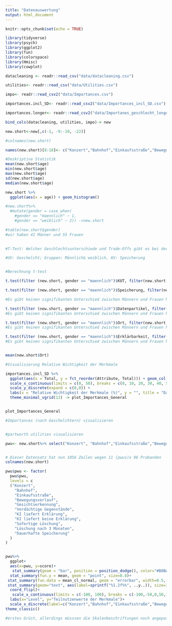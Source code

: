 ```yaml
---
title: "Datenauswertung"
output: html_document
---
```


```r
knitr::opts_chunk$set(echo = TRUE)

library(tidyverse)
library(psych)
library(ggplot2)
library(fun)
library(colorspace)
library(Hmisc)
library(cowplot)

```

```r
datacleaning <- readr::read_csv("data/datacleaning.csv")

utilities<- readr::read_csv("data/Utilities.csv")

impo<- readr::read_csv2("data/Importances.csv")

importances.incl_SD<- readr::read_csv2("data/Importances_incl_SD.csv")

importances.longer<- readr::read_csv2("data/Importanes_geschlecht_longer.csv")

bind_cols(datacleaning, utilities, impo)-> new

new.short<-new[,c(-1, -9:-10, -22)]

#colnames(new.short)

names(new.short)[8:18]<- c("Konzert","Bahnhof","Einkaufsstraße","Bewegungsverlauf","Gesichtserkennung","Verdächtige Gegenstände", "KI liefert Erklärung", "KI liefert keine Erklärung", "Sofortige Löschung","Löschung nach 3 Monaten", "Dauerhafte Speicherung")

#Deskriptive Statistik 
mean(new.short$age)
min(new.short$age)
max(new.short$age)
sd(new.short$age)
median(new.short$age)

new.short %>%
  ggplot(aes(x = age)) + geom_histogram()

#new.short%>% 
  #mutate(gender = case_when(
    #gender == "maennlich" ~ 1,
    #gender == "weiblich" ~ 2)) ->new.short

#table(new.short$gender)
#wir haben 41 Männer und 55 Frauen 

  
#T-Test: Welcher Geschlechtsunterschiede und Trade-Offs gibt es bei der Akzeptanzbewertung von KI-basierter Videoüberwachung?

#UV: Geschelcht; Gruppen: Männlich& weiblich, AV: Speicherung


#Berechnung t-test

t.test(filter (new.short, gender == "maennlich")$KUT, filter(new.short, gender == "weiblich")$KUT)

t.test(filter (new.short, gender == "maennlich")$Speicherung, filter(new.short, gender == "weiblich")$Speicherung)

#Es gibt keinen signifikanten Unterschied zwischen Männern und Frauen hinsichtlich der Akzeptanz von Datenspeicherung bei KI-basierter Videoüberwachung (t(78.67)= -0.34897, p=.728). 

t.test(filter (new.short, gender == "maennlich")$Datenpartikel, filter(new.short, gender == "weiblich")$Datenpartikel)
#Es gibt keinen signifikanten Unterschied zwischen Männern und Frauen hinsichtlich ihrer Akzeptanz der Art der gesammelten Daten bei KI-basierter Videoüberwachung (t(75.81)= 0.07796, p=.9381).

t.test(filter (new.short, gender == "maennlich")$Ort, filter(new.short, gender == "weiblich")$Ort)
#Es gibt keinen signifikanten Unterschied zwischen Männern und Frauen hinsichtlich ihrer Akzeptanz des Ortes bei KI-basierter Videoüberwachung (t(93.95)= -1.3207, p=.1898).

t.test(filter (new.short, gender == "maennlich")$Erklärbarkeit, filter(new.short, gender == "weiblich")$Erklärbarkeit)
#Es gibt keinen signifikanten Unterschied zwischen Männern und Frauen hinsichtlich der Akzeptanz von Erklärbarkeit bei KI-basierter Videoüberwachung (t(90.97)= 1.4364, p=.1543).


mean(new.short$Ort)

```
```r
#Visualisierung Relative Wichtigkeit der Merkmale

importances.incl_SD %>%
  ggplot(aes(x = Total, y = fct_reorder(Attribute, Total))) + geom_col(fill = "lightblue") + geom_errorbarh(aes(xmin = Lower, xmax = Upper)) +
  scale_x_continuous(limits = c(0, 50), breaks = c(0, 10, 20, 30, 40, 50), expand = c(0.02,0.02)) +
  scale_y_discrete(expand = c(0,0)) +
  labs(x = "Relative Wichtigkeit der Merkmale (%)", y = "", title = "Das Merkmal Datenspeicherung ist am wichtigsten hinlänglich\n der Akzeptanz ki-basierter Videoüberwachungssysteme", subtitle = "") +
  theme_minimal_vgrid(12) -> plot_Importances_General


plot_Importances_General
```

```r
#Importances (nach Geschelchtern) visualisieren 



```




```r
#partworth utilities visualisieren 

pwu<- new.short%>% select("Konzert", "Bahnhof","Einkaufsstraße","Bewegungsverlauf","Gesichtserkennung","Verdächtige Gegenstände", "KI liefert Erklärung", "KI liefert keine Erklärung", "Sofortige Löschung", "Löschung nach 3 Monaten", "Dauerhafte Speicherung")%>%  pivot_longer(cols = everything(), names_to="pwu", values_to="score")


# Dieser Datensatz hat nun 1056 Zeilen wegen 11 (pwus)x 96 Probanden 
colnames(new.short)

pwu$pwu <- factor(
  pwu$pwu,
  levels = c
  ("Konzert",
    "Bahnhof",
    "Einkaufsstraße",
    "Bewegungsverlauf",
    "Gesichtserkennung",
    "Verdächtige Gegenstände",
    "KI liefert Erklärung",
    "KI liefert keine Erklärung",
    "Sofortige Löschung",
    "Löschung nach 3 Monaten",
    "Dauerhafte Speicherung"
  )
)


pwu%>%
  ggplot+
  aes(x=pwu, y=score)+
   stat_summary(geom = "bar", position = position_dodge(), color="#B0BAC3", fill="#B0BAC3") +
  stat_summary(fun.y = mean, geom = "point", size=0.8)+
 stat_summary(fun.data = mean_cl_normal, geom = "errorbar", width=0.5, size=0.4, alpha=0.5) +
 stat_summary(geom="text", aes(label=sprintf("%1.2f%%", ..y..)), size=3) +
  coord_flip()+
   scale_x_continuous(limits = c(-100, 100), breaks = c(-100,-50,0,50,100)) +
  labs(x="Level", y="Teilnutzenwerte der Merkmale")+
  scale_x_discrete(label=c("Konzert","Bahnhof","Einkaufsstraße","Bewegungsverlauf","Gesichtserkennung","Verdächtige Gegenstände", "KI liefert Erklärung", "KI liefert keine Erklärung", "Sofortige Löschung", "Löschung nach 3 Monaten", "Dauerhafte Speicherung"))+
theme_classic()

#erstes Grüst, allerdings müsssen die Skalenbeschriftungen noch angepasst werden 
                                    
```


